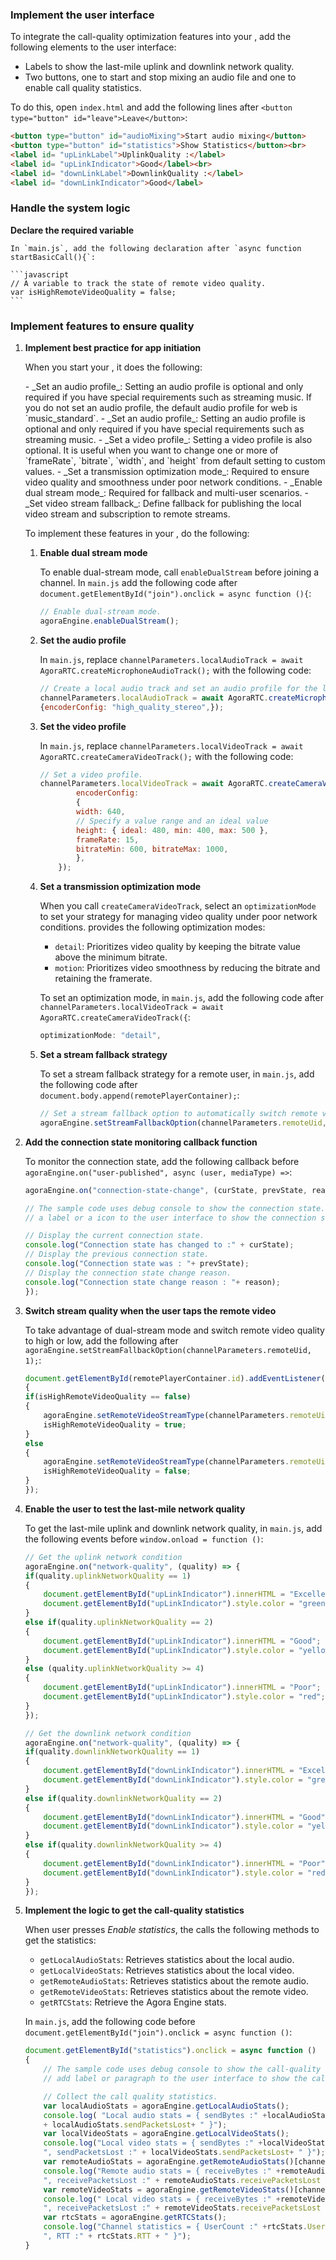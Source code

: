 <PlatformWrapper platform="web">

### Implement the user interface

To integrate the call-quality optimization features into your <Vpl k="CLIENT" />, add the following elements to the user interface:

* Labels to show the last-mile uplink and downlink network quality. 
* Two buttons, one to start and stop mixing an audio file and one to enable call quality statistics.

To do this, open `index.html` and add the following lines after `<button type="button" id="leave">Leave</button>`:

```html
<button type="button" id="audioMixing">Start audio mixing</button>
<button type="button" id="statistics">Show Statistics</button><br>
<label id= "upLinkLabel">UplinkQuality :</label>
<label id= "upLinkIndicator">Good</label><br>
<label id= "downLinkLabel">DownlinkQuality :</label>
<label id= "downLinkIndicator">Good</label>
```

### Handle the system logic

**Declare the required variable**

    In `main.js`, add the following declaration after `async function startBasicCall(){`:

    ```javascript
    // A variable to track the state of remote video quality.
    var isHighRemoteVideoQuality = false;
    ```

### Implement features to ensure quality

1. **Implement best practice for app initiation**

    When you start your <Vpl k="CLIENT" />, it does the following:

    <PlatformWrapper platform="web">
    - _Set an audio profile_: Setting an audio profile is optional and only required if you have special requirements such as streaming  music. If you do not set an audio profile, the default audio profile for web is `music_standard`.
    </PlatformWrapper>
    <PlatformWrapper notAllowed="web">
    - _Set an audio profile_: Setting an audio profile is optional and only required if you have special requirements such as streaming  music.
    </PlatformWrapper>
    - _Set a video profile_: Setting a video profile is also optional. It is useful when you want to change one or more of  `frameRate`, `bitrate`, `width`, and `height` from default setting to custom values.
    - _Set a transmission optimization mode_: Required to ensure video quality and smoothness under poor network conditions. 
    - _Enable dual stream mode_: Required for fallback and multi-user scenarios.
    - _Set video stream fallback_: Define fallback for publishing the local video stream and subscription to remote streams.

    To implement these features in your <Vpl k="CLIENT" />, do the following:

    1. **Enable dual stream mode**

        To enable dual-stream mode, call `enableDualStream` before joining a channel. In `main.js` add the following code after `document.getElementById("join").onclick = async function (){`:

        ```javascript
        // Enable dual-stream mode.
        agoraEngine.enableDualStream();
        ```

    1. **Set the audio profile**

        In `main.js`, replace `channelParameters.localAudioTrack = await AgoraRTC.createMicrophoneAudioTrack();` with the following code:

        ```javascript
        // Create a local audio track and set an audio profile for the local audio track.
        channelParameters.localAudioTrack = await AgoraRTC.createMicrophoneAudioTrack(
        {encoderConfig: "high_quality_stereo",});
        ```

    1. **Set the video profile**

        In `main.js`, replace `channelParameters.localVideoTrack = await AgoraRTC.createCameraVideoTrack();` with the following code:

        ```javascript
        // Set a video profile.
        channelParameters.localVideoTrack = await AgoraRTC.createCameraVideoTrack({
                encoderConfig: 
                {
                width: 640,
                // Specify a value range and an ideal value
                height: { ideal: 480, min: 400, max: 500 },
                frameRate: 15,
                bitrateMin: 600, bitrateMax: 1000,
                },
            });
        ```

    1. **Set a transmission optimization mode**

        When you call `createCameraVideoTrack`, select an `optimizationMode` to set your strategy for managing video quality under poor network conditions. <Vg k="VSDK" /> provides the following optimization modes:

        - `detail`: Prioritizes video quality by keeping the bitrate value above the minimum bitrate.
        - `motion`: Prioritizes video smoothness by reducing the bitrate and retaining the framerate.

        To set an optimization mode, in `main.js`, add the following code after `channelParameters.localVideoTrack = await AgoraRTC.createCameraVideoTrack({`:

        ```javascript
        optimizationMode: "detail",
        ```
        
    1. **Set a stream fallback strategy**

        To set a stream fallback strategy for a remote user, in `main.js`, add the following code after `document.body.append(remotePlayerContainer);`:

        ```javascript
        // Set a stream fallback option to automatically switch remote video quality when network conditions degrade. 
        agoraEngine.setStreamFallbackOption(channelParameters.remoteUid, 1);
        ```

1. **Add the connection state monitoring callback function**

    To monitor the <Vpl k="CLIENT" /> connection state, add the following callback before `agoraEngine.on("user-published", async (user, mediaType) =>`:

    ```javascript
    agoraEngine.on("connection-state-change", (curState, prevState, reason) => {

    // The sample code uses debug console to show the connection state. In a real-world application, you can add
    // a label or a icon to the user interface to show the connection state. 

    // Display the current connection state.
    console.log("Connection state has changed to :" + curState);
    // Display the previous connection state.
    console.log("Connection state was : "+ prevState);
    // Display the connection state change reason.
    console.log("Connection state change reason : "+ reason);
    });
    ```

1. **Switch stream quality when the user taps the remote video**

    To take advantage of dual-stream mode and switch remote video quality to high or low, add the following after `agoraEngine.setStreamFallbackOption(channelParameters.remoteUid, 1);`:

    ```javascript
    document.getElementById(remotePlayerContainer.id).addEventListener('click', function () 
    {
    if(isHighRemoteVideoQuality == false)
    {
        agoraEngine.setRemoteVideoStreamType(channelParameters.remoteUid, 0);
        isHighRemoteVideoQuality = true;
    }
    else
    {
        agoraEngine.setRemoteVideoStreamType(channelParameters.remoteUid, 1);
        isHighRemoteVideoQuality = false;
    }
    });
    ```

1. **Enable the user to test the last-mile network quality**

    To get the last-mile uplink and downlink network quality, in `main.js`, add the following events before `window.onload = function ()`:

    ```javascript
    // Get the uplink network condition
    agoraEngine.on("network-quality", (quality) => {
    if(quality.uplinkNetworkQuality == 1)
    {
        document.getElementById("upLinkIndicator").innerHTML = "Excellent";
        document.getElementById("upLinkIndicator").style.color = "green";
    }
    else if(quality.uplinkNetworkQuality == 2)
    {
        document.getElementById("upLinkIndicator").innerHTML = "Good";
        document.getElementById("upLinkIndicator").style.color = "yellow";
    }
    else (quality.uplinkNetworkQuality >= 4)
    {
        document.getElementById("upLinkIndicator").innerHTML = "Poor";
        document.getElementById("upLinkIndicator").style.color = "red";
    }
    });

    // Get the downlink network condition
    agoraEngine.on("network-quality", (quality) => {
    if(quality.downlinkNetworkQuality == 1)
    {
        document.getElementById("downLinkIndicator").innerHTML = "Excellent";
        document.getElementById("downLinkIndicator").style.color = "green";
    }
    else if(quality.downlinkNetworkQuality == 2)
    {
        document.getElementById("downLinkIndicator").innerHTML = "Good";
        document.getElementById("downLinkIndicator").style.color = "yellow";
    }
    else if(quality.downlinkNetworkQuality >= 4)
    {
        document.getElementById("downLinkIndicator").innerHTML = "Poor";
        document.getElementById("downLinkIndicator").style.color = "red";
    }
    });
    ```

1. **Implement the logic to get the call-quality statistics**

    When user presses *Enable statistics*, the <Vpl k="CLIENT" /> calls the following methods to get the statistics:

    - `getLocalAudioStats`: Retrieves statistics about the local audio.
    - `getLocalVideoStats`: Retrieves statistics about the local video.
    - `getRemoteAudioStats`: Retrieves statistics about the remote audio.
    - `getRemoteVideoStats`: Retrieves statistics about the remote video.
    - `getRTCStats`: Retrieve the Agora Engine stats.

    In `main.js`, add the following code before `document.getElementById("join").onclick = async function ()`:

    ```javascript
    document.getElementById("statistics").onclick = async function ()
    {
        // The sample code uses debug console to show the call-quality statistics. In a real-world application, you can
        // add label or paragraph to the user interface to show the call-quality statistics.

        // Collect the call quality statistics.
        var localAudioStats = agoraEngine.getLocalAudioStats();
        console.log( "Local audio stats = { sendBytes :" +localAudioStats.sendBytes + ", sendBitrate :" + localAudioStats.sendBitrate + ", sendPacketsLost :"
        + localAudioStats.sendPacketsLost+ " }");
        var localVideoStats = agoraEngine.getLocalVideoStats();
        console.log("Local video stats = { sendBytes :" +localVideoStats.sendBytes + ", sendBitrate :" + localVideoStats.sendBitrate +
        ", sendPacketsLost :" + localVideoStats.sendPacketsLost+ " }");
        var remoteAudioStats = agoraEngine.getRemoteAudioStats()[channelParameters.remoteUid];
        console.log("Remote audio stats = { receiveBytes :" +remoteAudioStats.receivedBytes + ", receiveBitrate :" + remoteAudioStats.receiveBitrate +
        ", receivePacketsLost :" + remoteAudioStats.receivePacketsLost + "}");
        var remoteVideoStats = agoraEngine.getRemoteVideoStats()[channelParameters.remoteUid];
        console.log(" Local video stats = { receiveBytes :" +remoteVideoStats.receiveBytes + ", receiveBitrate :" + remoteVideoStats.receiveBitrate +
        ", receivePacketsLost :" + remoteVideoStats.receivePacketsLost + " }");
        var rtcStats = agoraEngine.getRTCStats();
        console.log("Channel statistics = { UserCount :" +rtcStats.UserCount + ", OutgoingAvailableBandwidth :" + rtcStats.OutgoingAvailableBandwidth +
        ", RTT :" + rtcStats.RTT + " }");
    }
    ```

</PlatformWrapper>
